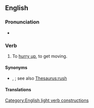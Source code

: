 ==English==

===Pronunciation===
* {{audio|en|en-au-get a move on.ogg|Audio (AU)}}

===Verb===
{{en-verb|get<,,got> a move on|past_ptc2=gotten a move on}}

# {{lb|en|informal|idiom}} To [[hurry up]], to get moving.
#: {{ux|en|I need to '''get a move on''' if I'm going to arrive before dark.}}

====Synonyms====
* {{l|en|hurry}}, {{l|en|zoom}}; see also [[Thesaurus:rush]]

====Translations====
{{trans-see|hurry up}}
[[Category:English light verb constructions]]